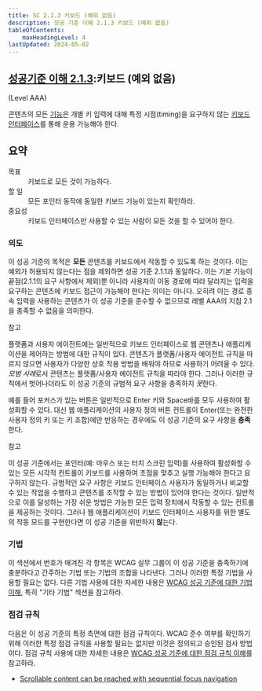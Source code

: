 ```yaml
---
title: SC 2.1.3 키보드 (예외 없음)
description: 성공 기준 이해 2.1.3 키보드 (예외 없음)
tableOfContents:
    maxHeadingLevel: 4
lastUpdated: 2024-05-02
---
```



## [성공기준 이해 2.1.3](https://w3.org/TR/WCAG22#keyboard-no-exception):키보드 (예외 없음) 

(Level AAA)

<Card title="성공 기준(SC)"></Card>

콘텐츠의 모든 [기능](../../../../glossary/functionality)은 개별 키 입력에 대해 특정 시점(timing)을 요구하지 않는 [키보드 인터페이스](../../../../glossary/keyboard-interface)를 통해 운용 가능해야 한다.

## 요약

<dl>
<dt>목표</dt>
<dd>키보드로 모든 것이 가능하다.</dd>
<dt>할 일</dt>
<dd>모든 포인터 동작에 동일한 키보드 기능이 있는지 확인하라.</dd>
<dt>중요성</dt>
<dd>키보드 인터페이스만 사용할 수 있는 사람이 모든 것을 할 수 있어야 한다.</dd>
</dl>

### 의도

이 성공 기준의 목적은 **모든** 콘텐츠를 키보드에서 작동할 수 있도록 하는 것이다. 이는 예외가 허용되지 않는다는 점을 제외하면 성공 기준 2.1.1과 동일하다. 이는 기본 기능이 끝점(2.1.1의 요구 사항에서 제외)뿐 아니라 사용자의 이동 경로에 따라 달라지는 입력을 요구하는 콘텐츠에 키보드 접근이 가능해야 한다는 의미는 아니다. 오히려 이는 경로 종속 입력을 사용하는 콘텐츠가 이 성공 기준을 준수할 수 없으므로 레벨 AAA의 지침 2.1을 충족할 수 없음을 의미한다.

참고

플랫폼과 사용자 에이전트에는 일반적으로 키보드 인터페이스로 웹 콘텐츠나 애플리케이션을 제어하는 방법에 대한 규칙이 있다. 콘텐츠가 플랫폼/사용자 에이전트 규칙을 따르지 않으면 사용자가 다양한 상호 작용 방법을 배워야 하므로 사용하기 어려울 수 있다. *모범 사례*로서 콘텐츠는 플랫폼/사용자 에이전트 규칙을 따라야 한다. 그러나 이러한 규칙에서 벗어나더라도 이 성공 기준의 규범적 요구 사항을 충족하지 *못*한다.

예를 들어 포커스가 있는 버튼은 일반적으로 Enter 키와 Space바를 모두 사용하여 활성화할 수 있다. 대신 웹 애플리케이션의 사용자 정의 버튼 컨트롤이 Enter(또는 완전한 사용자 정의 키 또는 키 조합)에만 반응하는 경우에도 이 성공 기준의 요구 사항을 **충족**한다.

참고

이 성공 기준에서는 포인터(예: 마우스 또는 터치 스크린 입력)를 사용하여 활성화할 수 있는 모든 시각적 컨트롤이 키보드를 사용하여 초점을 맞추고 실행 가능해야 한다고 요구하지 않는다. 규범적인 요구 사항은 키보드 인터페이스 사용자가 동일하거나 비교할 수 있는 작업을 수행하고 콘텐츠를 조작할 수 있는 방법이 있어야 한다는 것이다. 일반적으로 이를 달성하는 가장 쉬운 방법은 가능한 모든 입력 장치에서 작동할 수 있는 컨트롤을 제공하는 것이다. 그러나 웹 애플리케이션이 키보드 인터페이스 사용자를 위한 별도의 작동 모드를 구현한다면 이 성공 기준을 위반하지 **않**는다.

### 기법

이 섹션에서 번호가 매겨진 각 항목은 WCAG 실무 그룹이 이 성공 기준을 충족하기에 충분하다고 간주하는 기법 또는 기법의 조합을 나타낸다. 그러나 이러한 특정 기법을 사용할 필요는 없다. 다른 기법 사용에 대한 자세한 내용은 [WCAG 성공 기준에 대한 기법 이해](understanding-techniques), 특히 "기타 기법" 섹션을 참고하라.

### 점검 규칙

다음은 이 성공 기준의 특정 측면에 대한 점검 규칙이다. WCAG 준수 여부를 확인하기 위해 이러한 특정 점검 규칙을 사용할 필요는 없지만 이것은 정의되고 승인된 검사 방법이다. 점검 규칙 사용에 대한 자세한 내용은 [WCAG 성공 기준에 대한 점검 규칙 이해](understanding-act-rules.html)를 참고하라.

*   [Scrollable content can be reached with sequential focus navigation](https://www.w3.org/WAI/standards-guidelines/act/rules/0ssw9k/)

